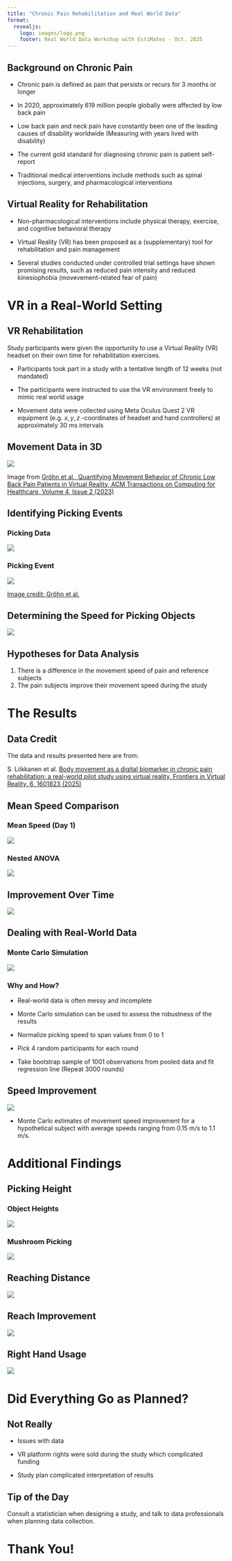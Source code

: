 ```yaml
---
title: "Chronic Pain Rehabilitation and Real World Data"
format: 
  revealjs:
    logo: images/logo.png
    footer: Real World Data Workshop with EstiMates - Oct. 2025
---
```


## Background on Chronic Pain

::: {.incremental}

- Chronic pain is defined as pain that persists or recurs for 3 months or longer

- In 2020, approximately 619 million people globally were affected by low back pain

- Low back pain and neck pain have constantly been one of the leading causes of disability worldwide (Measuring with years lived with disability)

- The current gold standard for diagnosing chronic pain is patient self-report

- Traditional medical interventions include methods such as spinal injections, surgery, and pharmacological interventions

:::

## Virtual Reality for Rehabilitation

::: {.incremental}

- Non-pharmacological interventions include physical therapy, exercise, and cognitive behavioral therapy

- Virtual Reality (VR) has been proposed as a (supplementary) tool for rehabilitation and pain management

- Several studies conducted under controlled trial settings have shown promising results, such as reduced pain intensity and reduced kinesiophobia (movevement-related fear of pain)

:::

# VR in a Real-World Setting

## VR Rehabilitation {background-image="./images/VR_testing.png" background-size="cover" background-repeat="no-repeat" background-color="black" background-opacity="0.5"}

Study participants were given the opportunity to use a Virtual Reality (VR) headset on their own time for rehabilitation exercises.


::: {.incremental}

- Participants took part in a study with a tentative length of 12 weeks (not mandated) 

- The participants were instructed to use the VR environment freely to mimic real world usage

- Movement data were collected using Meta Oculus Quest 2 VR equipment (e.g. $x,y,z$ -coordinates of headset and hand controllers) at approximately 30 ms intervals

:::

## Movement Data in 3D {.smaller}

![](images/health-2022-0051-f02.jpg)

::: aside

Image from [Gröhn et al., Quantifying Movement Behavior of Chronic Low Back Pain Patients in Virtual Reality, ACM Transactions on Computing for Healthcare, Volume 4, Issue 2 (2023)](https://doi.org/10.1145/3582487)

:::

## Identifying Picking Events

::: {.panel-tabset}

### Picking Data

![](./images/pick_exercise-1.png)

### Picking Event

![](./images/health-2022-0051-f01.jpg)


[Image credit: Gröhn et al.](https://doi.org/10.1145/3582487)


:::

## Determining the Speed for Picking Objects

![](./images/speed_data-1.png)

## Hypotheses for Data Analysis

1. There is a difference in the movement speed of pain and reference subjects
1. The pain subjects improve their movement speed during the study


# The Results {background-image="./images/VR_testing2.png" background-size="cover" background-repeat="no-repeat" background-color="black" background-opacity="0.5"}

## Data Credit

The data and results presented here are from:

S. Liikkanen et al. [Body movement as a digital biomarker in chronic pain rehabilitation: a real-world pilot study using virtual reality, Frontiers in Virtual Reality, 6, 1601823 (2025)](https://doi.org/10.3389/frvir.2025.1601823)


## Mean Speed Comparison

::: {.panel-tabset}

### Mean Speed (Day 1)


![](https://www.frontiersin.org/files/Articles/1601823/frvir-06-1601823-HTML-r1/image_m/frvir-06-1601823-g002.jpg)


### Nested ANOVA

![](https://www.frontiersin.org/files/Articles/1601823/frvir-06-1601823-HTML-r1/image_m/frvir-06-1601823-t003.jpg)


:::

## Improvement Over Time

![](https://www.frontiersin.org/files/Articles/1601823/frvir-06-1601823-HTML-r1/image_m/frvir-06-1601823-g003.jpg)

## Dealing with Real-World Data

::: {.panel-tabset}

### Monte Carlo Simulation

![](https://www.frontiersin.org/files/Articles/1601823/frvir-06-1601823-HTML-r1/image_m/frvir-06-1601823-g004.jpg)

### Why and How? {.smaller}

- Real-world data is often messy and incomplete

- Monte Carlo simulation can be used to assess the robustness of the results

- Normalize picking speed to span values from 0 to 1

- Pick 4 random participants for each round

- Take bootstrap sample of 1001 observations from pooled data and fit regression line (Repeat 3000 rounds)

:::

## Speed Improvement

![](https://www.frontiersin.org/files/Articles/1601823/frvir-06-1601823-HTML-r1/image_m/frvir-06-1601823-t004.jpg)

- Monte Carlo estimates of movement speed improvement for a hypothetical subject with average speeds ranging from 0.15 m/s to 1.1 m/s.

# Additional Findings

## Picking Height

::: {.panel-tabset}

### Object Heights

![](https://www.frontiersin.org/files/Articles/1601823/frvir-06-1601823-HTML-r1/image_m/frvir-06-1601823-g006.jpg)

### Mushroom Picking

![](https://www.frontiersin.org/files/Articles/1601823/frvir-06-1601823-HTML-r1/image_m/frvir-06-1601823-g007.jpg)

:::

## Reaching Distance

![](https://www.frontiersin.org/files/Articles/1601823/frvir-06-1601823-HTML-r1/image_m/frvir-06-1601823-g008.jpg)

## Reach Improvement

![](https://www.frontiersin.org/files/Articles/1601823/frvir-06-1601823-HTML-r1/image_m/frvir-06-1601823-g009.jpg)

## Right Hand Usage

![](https://www.frontiersin.org/files/Articles/1601823/frvir-06-1601823-HTML-r1/image_m/frvir-06-1601823-g001.jpg)

# Did Everything Go as Planned?

## Not Really

- Issues with data

- VR platform rights were sold during the study which complicated funding

- Study plan complicated interpretation of results

::: {.callout-tip}
## Tip of the Day

Consult a statistician when designing a study, and talk to data professionals when planning data collection.
:::

# Thank You! {background-image="./images/VR_testing3.png" background-size="cover" background-repeat="no-repeat" background-color="black" background-opacity="0.5"}